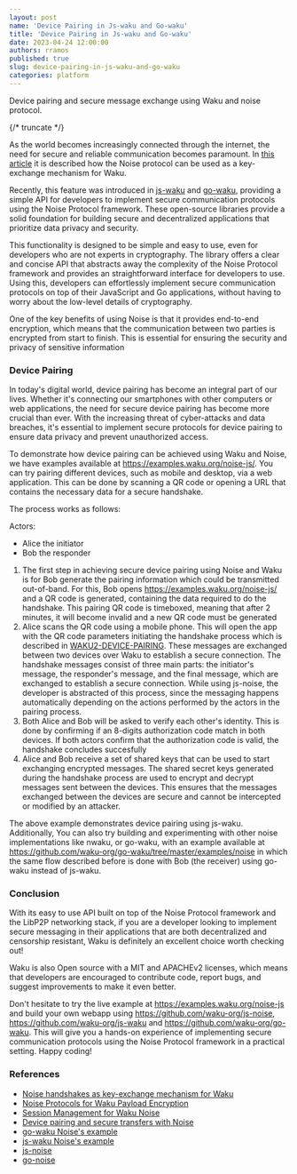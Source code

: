 ```yaml
---
layout: post
name: 'Device Pairing in Js-waku and Go-waku'
title: 'Device Pairing in Js-waku and Go-waku'
date: 2023-04-24 12:00:00
authors: rramos
published: true
slug: device-pairing-in-js-waku-and-go-waku
categories: platform
---
```


Device pairing and secure message exchange using Waku and noise protocol.

{/* truncate */}

As the world becomes increasingly connected through the internet, the need for secure and reliable communication becomes paramount. In [this article](https://vac.dev/wakuv2-noise) it is described how the Noise protocol can be used as a key-exchange mechanism for Waku.

Recently, this feature was introduced in [js-waku](https://github.com/waku-org/js-noise) and [go-waku](https://github.com/waku-org/go-waku), providing a simple API for developers to implement secure communication protocols using the Noise Protocol framework. These open-source libraries provide a solid foundation for building secure and decentralized applications that prioritize data privacy and security.

This functionality is designed to be simple and easy to use, even for developers who are not experts in cryptography. The library offers a clear and concise API that abstracts away the complexity of the Noise Protocol framework and provides an straightforward interface for developers to use. Using this, developers can effortlessly implement secure communication protocols on top of their JavaScript and Go applications, without having to worry about the low-level details of cryptography.

One of the key benefits of using Noise is that it provides end-to-end encryption, which means that the communication between two parties is encrypted from start to finish. This is essential for ensuring the security and privacy of sensitive information

### Device Pairing

In today's digital world, device pairing has become an integral part of our lives. Whether it's connecting our smartphones with other computers or web applications, the need for secure device pairing has become more crucial than ever. With the increasing threat of cyber-attacks and data breaches, it's essential to implement secure protocols for device pairing to ensure data privacy and prevent unauthorized access.

To demonstrate how device pairing can be achieved using Waku and Noise, we have examples available at https://examples.waku.org/noise-js/. You can try pairing different devices, such as mobile and desktop, via a web application. This can be done by scanning a QR code or opening a URL that contains the necessary data for a secure handshake.

The process works as follows:

Actors:

- Alice the initiator
- Bob the responder

1. The first step in achieving secure device pairing using Noise and Waku is for Bob generate the pairing information which could be transmitted out-of-band. For this, Bob opens https://examples.waku.org/noise-js/ and a QR code is generated, containing the data required to do the handshake. This pairing QR code is timeboxed, meaning that after 2 minutes, it will become invalid and a new QR code must be generated
2. Alice scans the QR code using a mobile phone. This will open the app with the QR code parameters initiating the handshake process which is described in [WAKU2-DEVICE-PAIRING](https://github.com/waku-org/specs/blob/master/standards/application/device-pairing.md/#protocol-flow). These messages are exchanged between two devices over Waku to establish a secure connection. The handshake messages consist of three main parts: the initiator's message, the responder's message, and the final message, which are exchanged to establish a secure connection. While using js-noise, the developer is abstracted of this process, since the messaging happens automatically depending on the actions performed by the actors in the pairing process.
3. Both Alice and Bob will be asked to verify each other's identity. This is done by confirming if an 8-digits authorization code match in both devices. If both actors confirm that the authorization code is valid, the handshake concludes succesfully
4. Alice and Bob receive a set of shared keys that can be used to start exchanging encrypted messages. The shared secret keys generated during the handshake process are used to encrypt and decrypt messages sent between the devices. This ensures that the messages exchanged between the devices are secure and cannot be intercepted or modified by an attacker.

The above example demonstrates device pairing using js-waku. Additionally, You can also try building and experimenting with other noise implementations like nwaku, or go-waku, with an example available at https://github.com/waku-org/go-waku/tree/master/examples/noise in which the same flow described before is done with Bob (the receiver) using go-waku instead of js-waku.

### Conclusion

With its easy to use API built on top of the Noise Protocol framework and the LibP2P networking stack, if you are a developer looking to implement secure messaging in their applications that are both decentralized and censorship resistant, Waku is definitely an excellent choice worth checking out!

Waku is also Open source with a MIT and APACHEv2 licenses, which means that developers are encouraged to contribute code, report bugs, and suggest improvements to make it even better.

Don't hesitate to try the live example at https://examples.waku.org/noise-js and build your own webapp using https://github.com/waku-org/js-noise, https://github.com/waku-org/js-waku and https://github.com/waku-org/go-waku. This will give you a hands-on experience of implementing secure communication protocols using the Noise Protocol framework in a practical setting. Happy coding!

### References

- [Noise handshakes as key-exchange mechanism for Waku](https://vac.dev/wakuv2-noise)
- [Noise Protocols for Waku Payload Encryption](https://github.com/waku-org/specs/blob/master/standards/application/noise.md)
- [Session Management for Waku Noise](https://github.com/waku-org/specs/blob/master/standards/application/noise-sessions.md)
- [Device pairing and secure transfers with Noise](https://github.com/waku-org/specs/blob/master/standards/application/device-pairing.md)
- [go-waku Noise's example](https://github.com/waku-org/go-waku/tree/master/examples/noise)
- [js-waku Noise's example](https://github.com/waku-org/js-waku-examples/tree/master/examples/noise-js)
- [js-noise](https://github.com/waku-org/js-noise/)
- [go-noise](https://github.com/waku-org/js-noise/)

